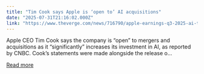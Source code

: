 ```yaml
---
title: "Tim Cook says Apple is ‘open to’ AI acquisitions"
date: "2025-07-31T21:16:02.000Z"
link: "https://www.theverge.com/news/716790/apple-earnings-q3-2025-ai-tim-cook"
---
```


Apple CEO Tim Cook says the company is “open” to mergers and acquisitions as it “significantly” increases its investment in AI, as reported by CNBC. Cook’s statements were made alongside the release o...

[Read more](https://www.theverge.com/news/716790/apple-earnings-q3-2025-ai-tim-cook)
